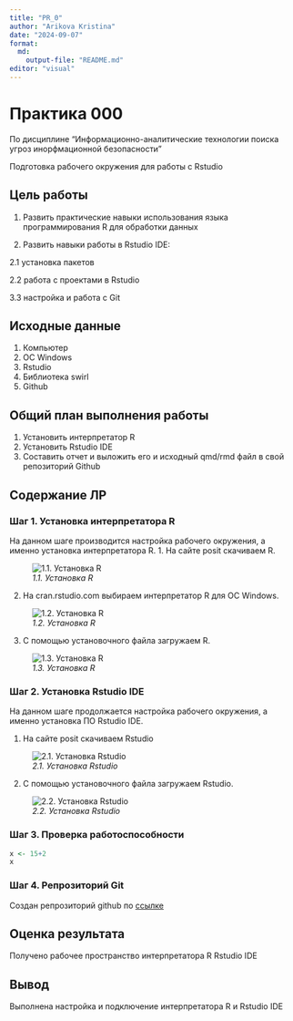 ```yaml
---
title: "PR_0"
author: "Arikova Kristina"
date: "2024-09-07"
format:
  md:
    output-file: "README.md"
editor: "visual"
---
```


# Практика 000

По дисциплине "Информационно-аналитические технологии поиска угроз инорфмационной безопасности"

Подготовка рабочего окружения для работы с Rstudio

## Цель работы


1. Развить практические навыки использования языка программирования R для
обработки данных

2. Развить навыки работы в Rstudio IDE:

  2.1 установка пакетов
  
  2.2 работа с проектами в Rstudio
  
  3.3 настройка и работа с Git

## Исходные данные

1. Компьютер
2. ОС Windows
3. Rstudio
4. Библиотека swirl
5. Github

## Общий план выполнения работы

1. Установить интерпретатор R
2. Установить Rstudio IDE
3. Составить отчет и выложить его и исходный qmd/rmd файл в свой репозиторий Github


## Содержание ЛР

### Шаг 1. Установка интерпретатора R

На данном шаге производится настройка рабочего окружения, а именно установка интерпретатора R.
1. На сайте posit скачиваем R.

![*1.1. Установка R*](./Images/installR1.png)

2. На cran.rstudio.com выбираем интерпретатор R для ОС Windows.

![*1.2. Установка R*](./Images/installR2.png)



3. С помощью установочного файла загружаем R.

![*1.3. Установка R*](./Images/installR3.png)


### Шаг 2. Установка Rstudio IDE

На данном шаге продолжается настройка рабочего окружения, а именно установка ПО Rstudio IDE.

1. На сайте posit скачиваем Rstudio

![*2.1. Установка Rstudio*](./Images/installR1.png)


2. С помощью установочного файла загружаем Rstudio.

![*2.2. Установка Rstudio*](./Images/installFileRStudio.png)


### Шаг 3. Проверка работоспособности

```r
x <- 15+2
x
```
### Шаг 4. Репрозиторий Git

Создан репрозиторий github по [ссылке](https://github.com/gigwrld/Threat_Hunt_Arikova/)

## Оценка результата

Получено рабочее пространство интерпретатора R Rstudio IDE

## Вывод

Выполнена настройка и подключение интерпретатора R и Rstudio IDE